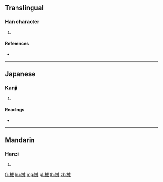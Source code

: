 {{character info/new}}
==Translingual==

===Han character===
{{Han char|rn=145|rad=衣|as=07|sn=13|four=|canj=LIT}}

# {{defn|Han|sort=衣07}}

====References====
* {{Han ref|kx=1117.100|dkj=34301|dj=1583.070|hdz=53093.020|uh=88D3|ud=35027}}

----

==Japanese==

===Kanji===
{{ja-kanji|grade=|rs=衣07}}

# {{defn|lang=ja|sort=衣07}}

====Readings====
* {{ja-readings|on=[[こく]] (koku), [[かい]] (kai), [[かつ]] (katsu), [[けち]] (kechi)|kun=[[すそ]] (suso), [[いしだたみ]] (ishidatami)|nanori=}}

----

==Mandarin==

===Hanzi===
{{cmn-hanzi|pin=[[gé]] ([[ge2]]), [[jiē]] ([[jie1]])|wg=ko<sup>2</sup>, chieh<sup>1</sup>}}

# {{defn|lang=cmn|sort=衣07}}

[[fr:裓]]
[[hu:裓]]
[[mg:裓]]
[[pl:裓]]
[[th:裓]]
[[zh:裓]]